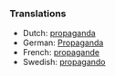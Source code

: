 ===Translations===

*Dutch: [[propaganda]]
*German: [[Propaganda]]
*French: [[propagande]]
*Swedish: [[propagando]]